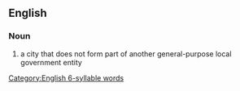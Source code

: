==English==
{{wikipedia}}

===Noun===
{{en-noun}}

# a city that does not form part of another general-purpose local government entity

[[Category:English 6-syllable words]]